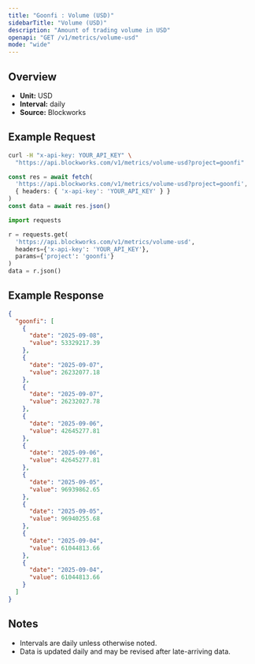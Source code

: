 ```yaml
---
title: "Goonfi : Volume (USD)"
sidebarTitle: "Volume (USD)"
description: "Amount of trading volume in USD"
openapi: "GET /v1/metrics/volume-usd"
mode: "wide"
---
```


## Overview

- **Unit:** USD
- **Interval:** daily
- **Source:** Blockworks

## Example Request

<CodeGroup>

```bash cURL
curl -H "x-api-key: YOUR_API_KEY" \
  "https://api.blockworks.com/v1/metrics/volume-usd?project=goonfi"
```

```typescript TypeScript
const res = await fetch(
  'https://api.blockworks.com/v1/metrics/volume-usd?project=goonfi',
  { headers: { 'x-api-key': 'YOUR_API_KEY' } }
)
const data = await res.json()
```

```python Python
import requests

r = requests.get(
  'https://api.blockworks.com/v1/metrics/volume-usd',
  headers={'x-api-key': 'YOUR_API_KEY'},
  params={'project': 'goonfi'}
)
data = r.json()
```

</CodeGroup>

## Example Response

```json
{
  "goonfi": [
    {
      "date": "2025-09-08",
      "value": 53329217.39
    },
    {
      "date": "2025-09-07",
      "value": 26232077.18
    },
    {
      "date": "2025-09-07",
      "value": 26232027.78
    },
    {
      "date": "2025-09-06",
      "value": 42645277.81
    },
    {
      "date": "2025-09-06",
      "value": 42645277.81
    },
    {
      "date": "2025-09-05",
      "value": 96939862.65
    },
    {
      "date": "2025-09-05",
      "value": 96940255.68
    },
    {
      "date": "2025-09-04",
      "value": 61044813.66
    },
    {
      "date": "2025-09-04",
      "value": 61044813.66
    }
  ]
}
```

## Notes
- Intervals are daily unless otherwise noted.
- Data is updated daily and may be revised after late-arriving data.
